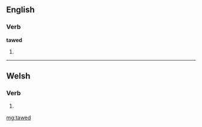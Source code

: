 ==English==

===Verb===
'''tawed'''

# {{past of|taw}}

----
==Welsh==
===Verb===
{{head|cy|verb form}}

# {{conjugation of|tewi||3|s|imp|lang=cy}}

[[mg:tawed]]